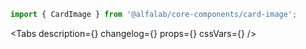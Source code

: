 

<Meta title='Components/CardImage' component={CardImage} />

<!-- Canvas -->

<Story name='CardImage'>
    <CardImage
        cardId={text('cardId', 'EG')}
        layers={text(
            'layers',
            'BACKGROUND,CARD_NUMBER,CARD_HOLDER,PAY_PASS,CHIP,LOGO,PAYMENT_SYSTEM,RESERVED_1,RESERVED_2,VALID_DATE',
        )}
        width={number('width', 280)}
        rounded={boolean('rounded', false)}
        baseUrl={text('baseUrl', 'https://online.alfabank.ru/cards-images/cards/')}
    />
</Story>

<!-- Docs -->

<ComponentHeader name='CardImage' version={version} package='@alfalab/core-components/card-image' />

```jsx
import { CardImage } from '@alfalab/core-components/card-image';
```

<Tabs
    description={<Description />}
    changelog={<Changelog />}
    props={<ArgsTable of={CardImageTS} />}
    cssVars={<CssVars css={styles} />}
/>
